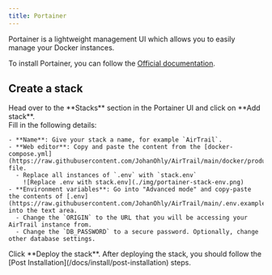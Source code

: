 ```yaml
---
title: Portainer
---
```


Portainer is a lightweight management UI which allows you to easily manage your Docker instances.

To install Portainer, you can follow the [Official documentation](https://docs.portainer.io/start/install-ce/server/docker).

## Create a stack

<div className="steps">
  <div className="step">
    Head over to the **Stacks** section in the Portainer UI and click on **Add stack**.
  </div>
  <div className="step">
    Fill in the following details:

    - **Name**: Give your stack a name, for example `AirTrail`.
    - **Web editor**: Copy and paste the content from the [docker-compose.yml](https://raw.githubusercontent.com/JohanOhly/AirTrail/main/docker/production/compose.yml) file.
      - Replace all instances of `.env` with `stack.env`
        ![Replace .env with stack.env](./img/portainer-stack-env.png)
    - **Environment variables**: Go into "Advanced mode" and copy-paste the contents of [.env](https://raw.githubusercontent.com/JohanOhly/AirTrail/main/.env.example) into the text area.
      - Change the `ORIGIN` to the URL that you will be accessing your AirTrail instance from.
      - Change the `DB_PASSWORD` to a secure password. Optionally, change other database settings.

  </div>
  <div className="step">
    Click **Deploy the stack**.
    <Callout>
      After deploying the stack, you should follow the [Post Installation](/docs/install/post-installation) steps.
    </Callout>
  </div>
</div>
